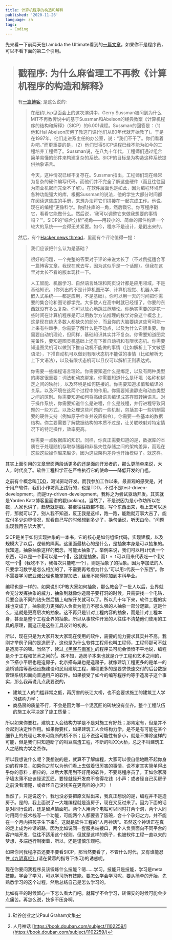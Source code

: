 ```yaml
---
title: 计算机程序的构造和解释
published: '2020-11-26'
language: zh
tags:
  - Coding
---
```


先来看一下前两天在Lambda the Ultimate看到的[一篇文章](http://lambda-the-ultimate.org/node/5335)。如果你不是程序员，可以不看下面的第二个引用。

> # 戳程序: 为什么麻省理工不再教《计算机程序的构造和解释》
> 有[一篇博客](https://web.archive.org/web/20160505011527/http%3A%2F%2Fwww.posteriorscience.net%2F%3Fp%3D206); 是这么说的:
>> 在纽约Lisp见面会上的这次演讲中，Gerry Sussman被问到为什么MIT不再教传说中的基于Sussman和Abelson的经典教案《计算机程序的结构和解释》（SICP）的6.001课程。Sussman的回答是：（1）他和Hal Abelson厌倦了教这门课(他们从80年代就开始教了)。于是在1997年，他们走进系主任的办公室，说：“我们不干了。你们看着办吧。”而更重要的是，（2）他们觉得SICP课程已经不能为如今的工程培养工程师了。Sussman说，在八九十年代，工程师们通过组合简单易懂的部件来构建复杂的系统。SICP的目标是为构造这种系统提供抽象语言。
>>
>> 今天，这种情况已经不复存在。Sussman指出，工程师们现在经常为复杂的硬件编写代码，而他们并不完全了解这些硬件（而且往往因为商业机密而完全不了解）。在软件层面也是如此，因为编程环境有各种功能强大的库，根据Sussman的说法，他的学生大部分时间都在阅读这些库的手册，来想办法将它们拼接在一起完成工作。他说，现在的编程“更像科学。你抓住库的一角，然后戳它。你写程序戳它，看看它能做什么。然后说，‘我可以调整它来做我想要的事情吗？’”。SICP的“综合分析”视角——用较小的、简单的部件构建一个较大的系统——变得无关紧要。如今，程序不是设计，是戳出来的。
>
> 然后，有个[Hacker news thread](https://news.ycombinator.com/item?id=11628080")，里面有个评论值得一提：
>> 我们应该把什么认为是基础？
>>
>> 很好的问题，一个完整的答案对于评论来说太长了（不过倒挺适合写一篇博客文章，我现在就去写，因为这似乎是一个话题）。但我在这里对太长不看的版本现挂一下。
>>
>> 人工智能、机器学习、自然语言处理和网页设计都是应用领域，不是基础知识。（你列出的不是计算机图形学、计算机视觉、机器人学、嵌入式系统——都是应用，不是基础）。你可以用一天的时间把你需要的集合论和图论都学完。大多数人在高中时就已经懂了。你要的东西就没有多么复杂。你可以放心地跳过范畴论。你确实需要的是花一些时间在计算机程序是可以用数学方法推理的数学对象这个概念上。这是现在绝大多数人都缺失的部分，而且你的大脑要绕这些弯可能一上来有些棘手。你需要了解什么是不动点，以及为什么它很重要。你需要自动机理论，但同样，基础知识其实并不复杂。你需要知道图灵完备性，要知道图灵机基础上还有下推自动机和有限状态机。你需要知道图灵机可以做到下推自动机不能做的事情（比如解析上下文敏感语法），下推自动机可以做到有限状态机不能做的事情（比如解析无上下文语法），以及有限状态机可以且仅可以解析正则表达式。
>>
>> 你需要一些编程语言理论。你需要知道什么是绑定，以及有两种类型的绑定很重要：词法和动态绑定。你需要知道什么是环境（名称和绑定之间的映射），以及环境是如何链接的。你需要知道求值和编译的关系，以及环境在这两个过程中的作用。你需要知道静态和动态类型之间的区别。你需要知道如何将高级语言编译成寄存器转换语言。对于操作系统，你需要知道什么是进程，什么是线程，并行进程导致问题的一些方式，以及处理这些问题的一些机制，包括其中一些机制需要的硬件支持（例如原子检查并设置指令）。你需要一些基本的数据结构。你主要需要了解数据结构的本质不过是，让关联映射对特定情况下的特定操作，效率更高。
>>
>> 你需要一点数据库的知识。同样，你真正需要知道的是，数据库的本质在于处理随机存取存储器和非易失性存储之间的架构差异，而现在这些这些操作越来越少，因为这些架构差异也开始模糊了。就这样。

其实上面引用的文章里面两段话更多的还是面向开发者的，那么更简单来说，大人，时代变了。软件工程科学正在严格执行它的使命——降低开发的门槛。

之前有个概念叫<abbr title="test driven development">TDD</abbr>，测试驱动开发。而我参加工作以来，最直观的感受是，对于用户软件，我们小作坊真正践行的，也是TDD，不过不是test-driven-development，而是try-driven-development，我称之为尝试驱动开发。其实就是Yarden Katz博客里面讲的戳(poking)。当然了，不是说因为是小作坊所以在戳，人家也讲了，趋势就是戳。甚至往往戳都不戳，写个东西出来，看上去可以运行，那就可以了。别人我不知道，反正我是这样，跑一跑，能跑就万事大吉了，能应付多少边界情况，就看自己写的时候想到多少了，换句话说，听天由命，“问题出现我再告诉大家”。

SICP是关于如何实现抽象的一本书，它的核心是如何组织代码，实现建模，以及规模大了以后，逻辑的隔离。这里面最核心的是什么，是抽象本身是可以抽象的。我知道，抽象抽象这样的概念，可能太抽象了。举例来说，我们可以用`1`代表一个东西，可以是一个🍎可以是一个🍐，这就是抽象。而`1 + 1`可以用来代表吃一个🍎又吃一个🍎（我吃不下，我每次只能吃一个），则是抽象了的抽象。因为学加法的人只要学习数字是怎么相加的了，不需要再考虑为什么“可以用`1`代表一个东西”。你不需要学习皮亚诺公理也能掌握加法，丝毫不妨碍你加到本科毕业。

编程也是一样的。如果说SICP教大家如何抽象，那么教会了一批人以后，业界就会充分发挥抽象的威力，抽象到就像你造房子要打洞的时候，只需要找一个电钻，只要会装不同的钻头然后插上电按开关就可以了。所以几十年下来，软件工程的实践也变成了，抽象能力更强的人负责为能力不那么强的人抽象一部分逻辑，这是什么，这就是更高层次的抽象。这不再只是针对工程内容的抽象，而是针对工程本身，甚至是整个工程业界的抽象。所以从事软件开发的人往往不清楚他们使用的工具的原理，而这正是这些工具设计的初衷。

所以，现在只是为大家开发大家现在使用的软件，需要的能力要求其实并不高。我刚才举例子用的是造房子，这也是为什么软件工程师也叫工程师，工程师那可不就是造房子的嘛。当然了，读过[《黑客与画家》](https://book.douban.com/subject/6021440/)的程序员可能会愤愤不平地说，编程是介于工程和艺术之间的[^黑客与画家]。殊不知，造房子本来也就是介于工程和艺术之间的，乡下搭小平层也是造房子，北京搭鸟巢也是造房子。就像建筑工程更多的是单一的造桥铺路等基础设施建设和民用建筑工程，编程更多的是要求快速交付的后台数据管理系统和面向普通用户的软件。如果接受了如今的编写程序约等于造房子这个事实，那么我再说几点我要说的，

- 建筑工人的门槛非常之低，再厉害的长江大桥，也不会要求施工的建筑工人学习结构力学；
- 商品房的质量不行，不会是因为哪一个泥瓦匠的砖块没有垒齐。整个工程队伍的施工水平决定了施工质量；

所以如果你要杠，建筑工人会结构力学是不是对施工有好处；那肯定有，但是并不会起到决定性作用。如果你要杠，如果建筑工人会结构力学，是不是有可能在某个细节上的处理让本来可能断的桥不断；且不说这可能性有多小，就是不排除这样的可能，但是我们只知道断了的叫豆腐渣工程，不断的叫XX大桥，总之不叫建筑工人之结构力学之杰作。

所以我想说什么呢？我想说的是，就算不了解编程，大家可以很自信地瞧不起你身边的程序员，如果你之前以为他们看上去做着很厉害的事情，说不定其实简单得出乎你的意料；相应的，以后大家用到不好用的软件，不要骂程序员了，正如你家房子墙太薄不应该怪泥瓦匠，要怪就怪开发商不舍得花钱（小声：或者怪自己买房子之前没看清楚，或者怪自己没钱买在更高档的小区）！

当然了，只是说这个，我也没必要把原文贴出来，我真正想说的是，编程并不是造房子。是的，我上面说了一大堆编程就是造房子，现在又反过来了。因为下面的话是对同行说的，还是留点情面吧。两个人用两个电钻可以同时打两个洞，两个人同时用两个技术栈写一个功能，可能两个人都要丢了饭碗，合十个孕妇之力，并不能在一个月内把孩子生下来[^2]，这就是软件工程的“人月神话”。虽然这个神话正在真的走上成为神话的路，因为比如说同一套服务端接口，两个人负责面向不同平台的客户端开发，往往不适用这个规则。但就是这样的例子，也被软件工程一直以来的梦想，多端运行制衡着，所以，还是谨慎乐观吧。

如果你问我程序员还要不要看SICP，那当然要看了，不管什么时代，又有谁能忍住[《九阴真经》](https://book.douban.com/subject/2326900/)(请在黄蓉的指导下练习)的诱惑呢。

现在你要问我程序员该锻炼什么技能？嗯……学习。技能只是技能，学习是meta技能。学会了学习，可以学习所有技能。要怎么学会学习呢，要从简单的开始，先熟悉学习的这个过程，然后总结自己是怎么学习的。

比如有空的时候留心一下怎么看大门吧。就算学不会学习，转保安的时候可能会少点痛苦。再怎么说，技多不压身啊。

[^黑客与画家]: 硅谷创业之父Paul Graham文集
[^2]: 人月神话 [https://book.douban.com/subject/1102259/](https://book.douban.com/subject/1102259/)
